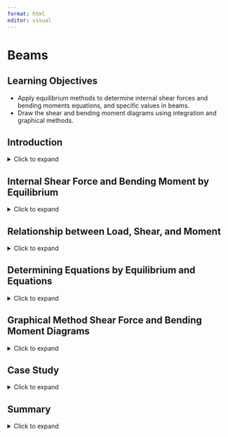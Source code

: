 ```yaml
---
format: html
editor: visual
---
```


# Beams {#sec-stress}

::: {.callout-note icon="false"}
## Learning Objectives

-   Apply equilibrium methods to determine internal shear forces and bending moments equations, and specific values in beams.
-   Draw the shear and bending moment diagrams using integration and graphical methods.
:::

## Introduction {.unnumbered}

<details>

<summary>Click to expand</summary>

\[Figure 7.1 Examples of Structural Beams\]

Beams are structural members that support loads along their length. Typically, these loads are perpendicular to the axis of the beam and cause only shear and bending moments.

\[Figure 7.2 Overarching book figure\]

As we found in previous chapters, internal forces and moments are crucial to calculating stresses and deflections. The same is true for finding stresses and deflections in beams. Due to the nature of the loadings and constraints of beams, finding internal forces requires new methods in statics. This chapter describes these methods for finding a beam's internal shear force and bending moments.

### Sign convention {.unnumbered}

Before we can present methods for finding internal shear and moments of beams, we need to establish a sign convention. This way, we provide consistency and know how to interpret our results. It should be noted that anytime you start a new project or subject you should ensure that a sign convention is established.

\[Figure - will be 7.3\]

For the purposes of this book, the shear is positive when the external forces shear off as depicted in the figure above. Another way to think about it is that a positive shear is when the internal shear forces cause a clockwise rotation of the beam segment.

The bending moment is positive when the external forces bend the beam in a concave up shape as indicated in the figure. This causes the top fibers of the beam to be in compression while the bottom fibers are in tension.

</details>

## Internal Shear Force and Bending Moment by Equilibrium

<details>

<summary>Click to expand</summary>

One way to find internal shear and bending forces is to cut sections and analyze the free-body diagrams, as we did in previous chapters of this book. The first step for a statically determinate beam is to find the external reactions. To determine the internal forces at any point along the beam, cut the section at that point and draw the free-body diagram from that point to one end of the beam. We will replace the cut with an internal shear force, V, and an internal moment, M, and then use equilibrium equations to solve for those internal.

::: {#example-11.1 .callout-note collapse="true" icon="false"}
## Example 7.1 Simple internal shear and moment problem

Find the internal shear and bending moment at points J, K, and L in the beam pictured below.

\[figure\]

The first step is to find the external reactions at the supports A and B.

\[figure\]

Next, we will draw a free-body diagram of the right end of the beam from point A to J by cutting the beam at section J. The internal forces VJ and MJ are placed at the point of the cut using the positive sign convention. Note: You can assume the direction of these forces; the statics will work out the correct direction.

To find the internal shear, we will sum forces in the y-direction. This results in an internal shear force of + 33kips.

\[figure\]

To find the internal moment, we will sum moments at point J. This results in an internal moment of +66 kip\*ft.

\[figure\]

To find the internal shear, we will sum forces in the y-direction. This results in an internal shear force of -7 kips.

To find the internal moment, we will sum moments at point K. This results in an internal moment of +90 kip\*ft.

**Section L**

\[figure\]

To find the internal shear, we will sum forces in the y-direction. This results in an internal shear force of -17 kips. To find the internal moment, we will sum moments at point L. This results in an internal moment of +17 kip\*ft.

We can observe that the internal forces vary at different points along the length of the beam. This method of finding the internal stresses is convenient when the loading is simple or when you know a specific point along the length of the beam. However, as the loading gets more complex, we should consider one of the methods outlined in the following sections.
:::

</details>

## Relationship between Load, Shear, and Moment

<details>

<summary>Click to expand</summary>

There is a relationship between loading, shear, and moment (and as you will see later in this text, slope and deflection) in a beam. Consider the beam below, which is subjected to a distributed load, w per unit length.

\[figure\]

We will now look at a small section from that beam that has a width of Δx, shown below. We replaced the distributed load with a resultant force ΔF (this is indicated by a dashed arrow in the FBD).

Since we cut both sides of the beam, we replace each cut with internal shear and moment forces assuming the positive sign convention from the previous section in this chapter.

### Relationship between Load and Shear

This FBD is in static equilibrium so we can use our equilibrium equation to sum forces in the y-direction and set it equal to zero.

\[math\]

Dividing both sides by Δx and then letting Δx approach zero gives us:

\[math\]

We could then rearrange this by multiplying both sides of the equation by dx.

\[math\]

Now we can integrate between any two points A and B on the beam:

\[math\]

Equation 11.1 is valid for distributed loads and not when there is a discontinuity in the shear diagram that is caused by concentrated loads. This relationship should only be used between concentrated loads.

### Relationship between Shear and Moment

\[figure\]

Let's go back to the FBD of the small section of the beam subjected to a distributed load. We can apply another static equilibrium equation, summing moments about point C:

\[math\]

Dividing both sides by Δx and then letting Δx approach zero gives us:

\[math\]

We could then rearrange this by multiplying both sides of the equation by dx.

\[math\]

Now we can integrate between any two points A and B on the beam:

\[math\]

Similar to equation 11.1, equation 11.2 is not valid at points where a concentrated force or concentrated moment occurs. These concentrated loads cause discontinuities in the moment diagram however, equation 11.2 can be used in between these concentrated loads.

### How can I use my calculus knowledge when building Shear and Moment Diagrams?

In a basic sense, the relationship between load, shear, and moment can be described in the figure below.

\[figure\]

We can combine these relationships with what we know about derivatives and integrals from our calculus course. Here are some items of note:

-   The slope of the shear diagram at any point is the derivative of the shear function evaluated at that point. This is equal to the sign and magnitude of the distributed load. If there is no load on a section of the beam then the slope of the shear diagram would be zero.

-   Similarly, the slope of the moment diagram at any point is the derivative of the moment function evaluated at that point. This is equal to the sign and magnitude of the shear at that point.

-   The area under the distributed load between two points is equal to the change in the shear between those same two points.

-   The area under the shear diagram between two points is equal to the change in the moment between those same two points.

-   The maximum moment occurs where its derivative (shear) is equal to zero.

-   At the points of concentrated forces, the shear diagram will jump up or down depending on the direction of the force. If the force is up then the shear diagram will jump up, and if the force is down, the shear diagram will drop down.

-   At the points of concentrated moments, the moment diagram will jump up or down depending on the direction of the rotation. If the concentrated moment is clockwise, the moment diagram will jump up, and if it is counter-clockwise, the moment diagram will drop down. This "opposite" direction effect is for the internal bending moment is the reaction to the applied moment to stay consistent with the established sign convention. The shear diagram will not be impacted.

-   If the load can be represented with a polynomial, then we can easily predict the degree of the subsequent shear and moment functions. For example, if the load is a uniformly distributed load (constant), the shear will be a linear function (n+1), and the moment will be a parabola (n+2).

Use all that you know about calculus and the relationships between functions when you derive and integrate to build, check, and analyze your shear and moment diagrams.

</details>

## Determining Equations by Equilibrium and Equations

<details>

<summary>Click to expand</summary>

The easy relationship between load, shear, and moment allows us to build complete shear and moment diagrams using a few different methods. This section shows you a method that will work for both simple and complicated loading situations. Let's work through an example to illustrate this method.

::: {.callout-note collapse="true" icon="false"}
## Example 7.2

\[figure\]

The first step is to draw a FBD of the beam being sure to change the supports to the correct external reaction forces, as shown below.

\[figure\]

We will then use static equilibrium equations to solve for the magnitude of the support reactions.

\[math\]

\[figure\]

Now we will cut a cross-section within the loading region we are concerned with. When choosing sections be sure to cut within the uniform load and between loads and reactions. For this example, we will need to cut three sections to get the complete shear and moment diagram. These sections are depicted with the green lines. We will then use equilibrium equations to find the internal shear force as a function of x, V(x).

**Section between A and C**

\[figure\]

\[math\]

\*\*Good Gut Check\*\* Notice that you can give a quick check on your statics as V(x) is the derivative of M(x). For polynomials, this is a quick test to see if your equations make sense.

\[figure\]

We can plot our V(x) and M(x) equations on an axis from x = 0 to x = 6ft. Notice how we draw the shear diagram directly below the beam and the moment diagram directly below the shear. These three (load, shear, and moment) share the same x-axis, whereas the vertical axis for the Shear (V) and Moment (M) diagrams have different units and possibly different scales.

Drawing the shear and moment diagrams directly below the beam is good practice so that you can get a complete picture of what is going on along the length of the beam.

**Section between C and D**

\[figure\]

\[math\]

\[figure\]

Again, we can add the section from C to D using our V(x) and M(x) equations. You will notice that since there are no applied loads on the beam from C to D, the shear diagram is constant. This means that the moment diagram is linear between x = 6 and x = 8 ft.

**Section** **between D and B**

\[figure\]

\[math\]

\[figure\]

Finally, we will graph the V(x) and M(x) equations we obtained from point D to point B (x = 8 to x = 10 ft).

We now have complete shear and moment diagrams. Be sure that you label your axis, including units, and all pertinent values.

These diagrams are used in the design of the beam and its components.

\[figure\]

\*\*Good Gut Check\*\* We can see that in this example, the entire length of the beam is subjected to positive moment. Going back to our sign convention from the beginning of this chapter, a positive moment indicates a concave up behavior. When we look at the beam and the external loads it makes sense as the beam will want to bend concave up between supports, as shown in the figure.
:::

</details>

## Graphical Method Shear Force and Bending Moment Diagrams

<details>

<summary>Click to expand</summary>

When the loading is relatively simple, consisting of concentrated forces, concentrated moments, and uniformly distributed loads, we can use geometry to find the area of the load and shear diagrams since the shapes are simple. Let's work through an example to illustrate this method.

::: {#example-7.3 .callout-note collapse="true" icon="false"}
## Example 7.3: Draw the shear and moment for the beam shown.

\[figure\]

\[figure\]

The first step is to draw a FBD of the beam, being sure to change the supports to the correct external reaction forces, as shown below.

We will then use static equilibrium equations to solve for the magnitude of the support reactions.

\[math\]

Now that we know the external forces, we can build the shear diagram. We will start at the leftmost point of the beam, point A.

\[figure\]

The first force we encounter is at point A, the reaction force of 11kN. The force is going up, so we will do that same thing on our shear diagram.

From that point, we look at the beam, and there are no forces acting between points A and C. This indicates that our shear diagram will remain constant at 11kN.

\[figure\]

The 4kN/m uniformly distributed load starts at point C and goes for 6 meters until point D. The force is going down for a total of 24kN (4kN/m \* 6m). Since the load is constant from point C to D, the shear will be linear between those points. The slope of the shear diagram will be -4 and over those 6 meters will decrease the total of 24kN.

\[figure\]

At point D, there is a concentrated 10kN load going down. On the shear diagram, this load will be represented by a discontinuity, jumping down by 10kN to -23kN.

From that point, we look at the beam, and there are no forces acting between points D and B. This indicates that our shear diagram will remain constant at -23kN.

\[figure\]

At point B, the roller support, there is an external reaction of 38kN going up. This concentrated force will cause a discontinuity in the shear diagram. From -23kN we will add 38kN to end at 15kN.

From that point, we look at the beam, and there are no forces acting between points B and E. This indicates that our shear diagram will remain constant at 15kN.

\[figure\]

At point E, there is a 15kN concentrated force going down. This concentrated force will cause a discontinuity in the shear diagram. From 15kN we subtract 15kN to end back at zero.

The shear diagram should start and end at zero. At the end of the beam, our shear diagram "closes," which means that we end back at zero. This is a good check that you are on the right track. If you round your reactions you might be slightly off at the end of your shear diagram.

Now that we have the shear diagram, we can build the moment diagram. Remember from the previous section that the internal moment is the area under the shear diagram. Our shear diagram consists of basic shapes (rectangles and triangles) so we can use geometry to find these areas.

\[figure\]

Just like for the shear diagram, we will start at zero at the leftmost point of the beam, point A. Our first section from A to C is a rectangle. We will calculate the area under the shear curve to find the change in the internal moment between A and C. We will keep in mind the following three things:

-   **Magnitude of the Change -** This is the area under the curve. The height of the rectangle is 11kN, and the width is 2m, so the area is 22kN\*m.

-   **Direction of the Change -** This area is on the positive side of the shear diagram, which indicates that it will go up from A to C.

-   **Shape of the Segment --** The shear diagram is constant, so the moment diagram will be linear with a slope of 11.

\[figure\]

From point C to D there are two triangles, one that is on the positive side of the shear diagram and the other that is on the negative side.

**To calculate the area under the curve we will need to first calculate the distance from point C to where the shear diagram crosses the x-axis.**

There are many ways to do this. We illustrate using similar triangles to find this distance. In the figure, we are comparing the larger yellow triangle and the smaller pink triangle, where our unknown distance x is the base. We set up the following proportion to accomplish this:

\[math\]

*Magnitude of the Change*

This is the area under the curve. The area of the triangle is 15.125 kN\*m \[A = ½ (2.75m)(11kN)\]

*Direction of the Change*

This area is on the positive side of the shear diagram, which indicates that it will go up from C to the zero point on the shear diagram. So we will add the area, 15.125, to the internal moment at point C (22kN\*m) to be at 37.125 kN\*m at the point of zero shear.

*Shape of the Segment*

The shear diagram is linear, so the moment diagram will be parabolic that is concave down.

\[figure\]

**We can now account for the second triangle from C to D.**

*Magnitude of the Change*

This is the area under the curve. The area of the triangle is 21.125 kN\*m \[A = ½ (6 - 2.75m)(13kN)\].

*Direction of the Change*

This area is on the negative side of the shear diagram, which indicates that it will go down from the point of zero shear to point D. So we will subtract the area, 21.125 to the internal moment at the zero point (37.125kN) to be at 16 kN\*m at the point D.

*Shape of the Segment*

The shear diagram is linear, so the moment diagram will be parabolic that is concave down. The concavity of a parabolic function can be determined by examining whether the shear diagram is increasing or decreasing. In this example, the shear diagram is decreasing between points C and D so the parabola will be concave down.

\[figure\]

**We are now able to account for the section from D to B.**

*Magnitude of the Change*

This is the area under the curve. The height of the rectangle is 23kN, and the width is 2m, so the area is 46kN\*m.

*Direction of the Change*

This area is on the negative side of the shear diagram, which indicates that it will go down from D to B. We will subtract the area from the internal moment at D. So we will do 16 -- 46 to end at negative 30.

*Shape of the Segment*

The shear diagram is constant, so the moment diagram will be linear with a slope of -23.

\[figure\]

**Finally, we can build our moment diagram from B to E.**

*Magnitude of the Change*

This is the area under the curve. The height of the rectangle is 15kN, and the width is 2m, so the area is 30kN\*m.

*Direction of the Change*

This area is on the positive side of the shear diagram, which indicates that it will go up from B to E. We will add the area from the internal moment at B. So we will do (-30 + 30) to end at zero.

*Shape of the Segment*

The shear diagram is constant, so the moment diagram will be linear with a slope of +15.

At the end of the beam, our moment diagram "closes," which means that we end back at zero. Moment diagrams must start and end at zero. This is a good check that you are on the right track. If you round your reactions and areas, you might be slightly off at the end of your moment diagram.

\[figure\]

Our final product is in the figure on the left. For a complete shear and moment diagram your axis should be labeled, including units, and the pertinent values indicated on each diagram. As we mentioned earlier it is best to draw these right below the beam so it is easy to see what the internal shear and bending moment forces are in relation to a location on the beam.

\[figure\]

\*\*Good Gut Check\*\* We can see that in this example, this beam is subjected to both positive and negative moments. Remember from the beginning of this chapter that a positive moment indicates concave up bending behavior, and a negative is concave down. When we look at the beam and the external loads it makes sense as the beam will want to bend concave up between supports in the area of positive moment. The beam will then bend concave down over support B in the area of negative moment, as shown in the figure.
:::

::: {#example-7.4 .callout-note collapse="true" icon="false"}
## Example 7.4: Draw the shear and moment for the beam shown

\[figure\]

This beam a little different than other examples in this chapter as the support is a fixed end and includes a force-couple system at point C. However, the processes that we presented here still apply in this situation.

\[figure\]

The first step is to draw a FBD of the beam, being sure to change the supports to the correct external reaction forces, as shown to the left. The 2 kips that acts on the arm at point B will cause a force on beam AD at the connection point, C. Additionally there will be a concentrated moment from this force that also acts at point C. The magnitude of this concentrated moment is (2kips)\*(1 ft) or 2 k\*ft counter clockwise.

We will then use static equilibrium equations to solve for the magnitude of the support reactions.

\[math\]

\[figure\]

We can now build the shear diagram. Keep in mind that the concentrated moments (at point A and C) do not contribute to the shear diagram.

We start with the vertical reaction at point A. This is going up 7kN. Then between A and C there are no loads on the beam so the shear diagram remains constant.

The concentrated force at point C is 2 kips down. So we will subtract 2 kips from 7kips. There are no loads between points C and D so the shear diagram remains constant at 5 kips.

At point D there is a concentrated load of 5kN down. This will bring our shear diagram to a close at zero.

\[figure\]

We will build the moment diagram with the combination of the area of the shear diagram and the concentrated moments.

We start from zero and go down 34 k\*ft since the reaction at a, MA, is counter-clockwise.

**Between A and B**

*Magnitude of the Change*

This is the area under the curve. The height of the rectangle is 7 kips, and the width is 3 ft, so the area is 21 k\*ft.

*Direction of the Change*

This area is on the positive side of the shear diagram, which indicates that it will go up from A to C. We will add the area from the internal moment at A (-34 + 21 = -13).

*Shape of the Segment*

The shear diagram is constant, so the moment diagram will be linear with a slope of +7.

\[figure\]

At point C, there is an applied concentrated moment of 2 k\*ft counter-clockwise. This will create a discontinuity in the moment diagram by dropping down 2 (-13 -- 2 = -15).

\[figure\]

**Between C and D**

*Magnitude of the Change*

This is the area under the curve. The height of the rectangle is 5 kips, and the width is 3 ft, so the area is 15 k\*ft.

*Direction of the Change*

This area is on the positive side of the shear diagram, which indicates that it will go up from C to D. We will add the area from the internal moment at A (-15 + 15 = 0).

*Shape of the Segment*

The shear diagram is constant, so the moment diagram will be linear with a slope of +5.

\[figure\]

The final shear and moment diagram is in the figure to the left. You will notice that this cantilever structure with downward loads will bend concave down. This indicates that the entire beam will be in negative moment---which is what our moment diagram indicates.
:::

</details>

## Case Study {.unnumbered}

<details>

<summary>Click to expand</summary>

Use Kurt Gramoll's Case Study with Semi Truck ??

<https://www.ecoursesbook.com/cgi-bin/ebook.cgi?topic=me&chap_sec=03.2&page=case_intro>

<https://www.ecoursesbook.com/cgi-bin/ebook.cgi?topic=me&chap_sec=03.2&page=case_sol>

</details>

## Summary {.unnumbered}

<details>

<summary>Click to expand</summary>

Shear and moment diagrams allow us to calculate and visualize the internal forces of beams. These internal forces are used to calculate stresses and deformations (upcoming chapters). The general procedure for building the shear and moment diagrams is as follows:

1.  Sketch the beam, replacing support conditions with equivalent force(s).
2.  Find the support reactions using equilibrium.
3.  Use the method of equations or geometry or a combination to build the shear diagram directly below your beam sketch.
4.  Use the method of equations or geometry or a combination to build the moment diagram directly below your shear diagram.
5.  Ensure that your diagrams are labeled, including units, and that all pertinent values are indicated.

</details>
